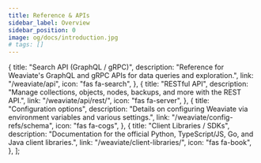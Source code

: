 ```yaml
---
title: Reference & APIs
sidebar_label: Overview
sidebar_position: 0
image: og/docs/introduction.jpg
# tags: []
---
```



  {
    title: "Search API (GraphQL / gRPC)",
    description: "Reference for Weaviate's GraphQL and gRPC APIs for data queries and exploration.",
    link: "/weaviate/api",
    icon: "fas fa-search",
  },
  {
    title: "RESTful API",
    description: "Manage collections, objects, nodes, backups, and more with the REST API.",
    link: "/weaviate/api/rest/",
    icon: "fas fa-server",
  },
  {
    title: "Configuration options",
    description: "Details on configuring Weaviate via environment variables and various settings.",
    link: "/weaviate/config-refs/schema",
    icon: "fas fa-cogs",
  },
  {
    title: "Client Libraries / SDKs",
    description: "Documentation for the official Python, TypeScript/JS, Go, and Java client libraries.",
    link: "/weaviate/client-libraries/",
    icon: "fas fa-book",
  },
];

<br />
<CardsSection items={referencesData} />
<br />